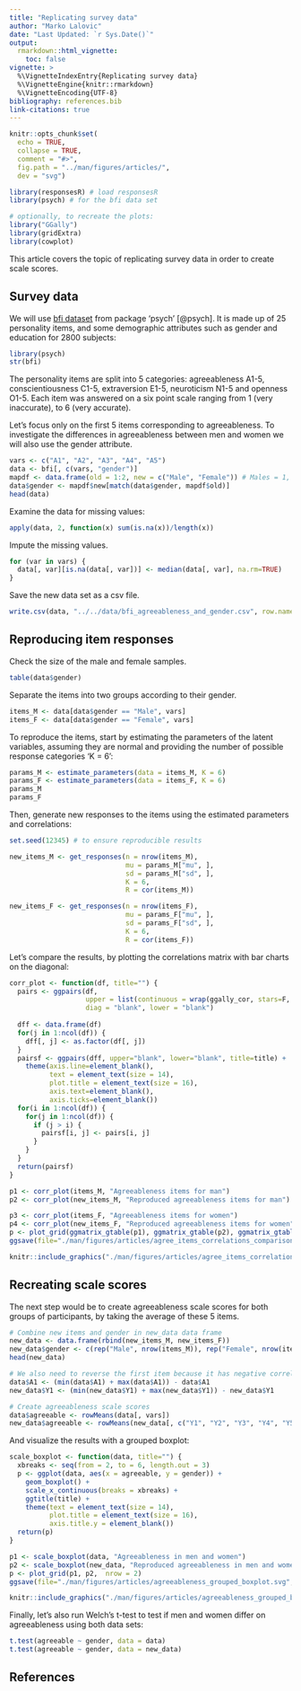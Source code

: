 ```yaml
---
title: "Replicating survey data"
author: "Marko Lalovic"
date: "Last Updated: `r Sys.Date()`"
output:
  rmarkdown::html_vignette:
    toc: false
vignette: >
  %\VignetteIndexEntry{Replicating survey data}
  %\VignetteEngine{knitr::rmarkdown}
  %\VignetteEncoding{UTF-8}
bibliography: references.bib
link-citations: true
---
```

<!--
   TODO: change <img src="../../reference/ ... /> to <img src="../reference/ ... /> 
-->

```r
knitr::opts_chunk$set(
  echo = TRUE,
  collapse = TRUE,
  comment = "#>",
  fig.path = "../man/figures/articles/",
  dev = "svg")
```

```r
library(responsesR) # load responsesR
library(psych) # for the bfi data set

# optionally, to recreate the plots:
library("GGally")
library(gridExtra)
library(cowplot)
```


This article covers the topic of replicating survey data in order to create scale scores.

## Survey data
We will use [bfi dataset](https://search.r-project.org/CRAN/refmans/psych/html/bfi.html) from package 'psych' [@psych]. It is made up of 25 personality items, and some demographic attributes such as gender and education for 2800 subjects:

```r
library(psych)
str(bfi)
```

The personality items are split into 5 categories: agreeableness A1-5, conscientiousness C1-5, extraversion E1-5, neuroticism N1-5 and openness O1-5. Each item was answered on a six point scale ranging from 1 (very inaccurate), to 6 (very accurate).

Let's focus only on the first 5 items corresponding to agreeableness. To investigate the differences in agreeableness between men and women we will also use the gender attribute.
```r
vars <- c("A1", "A2", "A3", "A4", "A5")
data <- bfi[, c(vars, "gender")]
mapdf <- data.frame(old = 1:2, new = c("Male", "Female")) # Males = 1, Females =2
data$gender <- mapdf$new[match(data$gender, mapdf$old)]
head(data)
```

Examine the data for missing values:
```r
apply(data, 2, function(x) sum(is.na(x))/length(x))
```

Impute the missing values.
```r
for (var in vars) {
  data[, var][is.na(data[, var])] <- median(data[, var], na.rm=TRUE)
}
```

Save the new data set as a csv file.
```r
write.csv(data, "../../data/bfi_agreeableness_and_gender.csv", row.names=FALSE)
```

## Reproducing item responses
Check the size of the male and female samples.
```r
table(data$gender)
```

Separate the items into two groups according to their gender.
```r
items_M <- data[data$gender == "Male", vars]
items_F <- data[data$gender == "Female", vars]
```

To reproduce the items, start by estimating the parameters of the latent variables, assuming they are normal and providing the number of possible response categories 'K = 6':
```r
params_M <- estimate_parameters(data = items_M, K = 6)
params_F <- estimate_parameters(data = items_F, K = 6)
params_M
params_F
```

Then, generate new responses to the items using the estimated parameters and correlations:
```r
set.seed(12345) # to ensure reproducible results

new_items_M <- get_responses(n = nrow(items_M), 
                             mu = params_M["mu", ], 
                             sd = params_M["sd", ],
                             K = 6,
                             R = cor(items_M))

new_items_F <- get_responses(n = nrow(items_F), 
                             mu = params_F["mu", ],
                             sd = params_F["sd", ],
                             K = 6,
                             R = cor(items_F))
```

Let's compare the results, by plotting the correlations matrix with bar charts on the diagonal:
```r
corr_plot <- function(df, title="") {
  pairs <- ggpairs(df, 
                   upper = list(continuous = wrap(ggally_cor, stars=F, size=5)),
                   diag = "blank", lower = "blank")
  
  dff <- data.frame(df)
  for(j in 1:ncol(df)) {
    dff[, j] <- as.factor(df[, j])
  }
  pairsf <- ggpairs(dff, upper="blank", lower="blank", title=title) + 
    theme(axis.line=element_blank(),
          text = element_text(size = 14),
          plot.title = element_text(size = 16),
          axis.text=element_blank(), 
          axis.ticks=element_blank())
  for(i in 1:ncol(df)) {
    for(j in 1:ncol(df)) {
      if (j > i) {
        pairsf[i, j] <- pairs[i, j]
      }
    }
  }
  return(pairsf)
}
```

```r
p1 <- corr_plot(items_M, "Agreeableness items for man")
p2 <- corr_plot(new_items_M, "Reproduced agreeableness items for man")

p3 <- corr_plot(items_F, "Agreeableness items for women")
p4 <- corr_plot(new_items_F, "Reproduced agreeableness items for women")
p <- plot_grid(ggmatrix_gtable(p1), ggmatrix_gtable(p2), ggmatrix_gtable(p3), ggmatrix_gtable(p4),  ncol = 2)
ggsave(file="./man/figures/articles/agree_items_correlations_comparison.svg", plot=p, width=10, height=10)
```
```r
knitr::include_graphics("./man/figures/articles/agree_items_correlations_comparison.svg")
```

## Recreating scale scores
The next step would be to create agreeableness scale scores for both groups of participants, by taking the average of these 5 items.
```r
# Combine new items and gender in new_data data frame
new_data <- data.frame(rbind(new_items_M, new_items_F))
new_data$gender <- c(rep("Male", nrow(items_M)), rep("Female", nrow(items_F)))
head(new_data)

# We also need to reverse the first item because it has negative correlations
data$A1 <- (min(data$A1) + max(data$A1)) - data$A1
new_data$Y1 <- (min(new_data$Y1) + max(new_data$Y1)) - new_data$Y1

# Create agreeableness scale scores
data$agreeable <- rowMeans(data[, vars])
new_data$agreeable <- rowMeans(new_data[, c("Y1", "Y2", "Y3", "Y4", "Y5")])
```

And visualize the results with a grouped boxplot:
```r
scale_boxplot <- function(data, title="") {
  xbreaks <- seq(from = 2, to = 6, length.out = 3)
  p <- ggplot(data, aes(x = agreeable, y = gender)) + 
    geom_boxplot() +
    scale_x_continuous(breaks = xbreaks) +
    ggtitle(title) +
    theme(text = element_text(size = 14),
          plot.title = element_text(size = 16),          
          axis.title.y = element_blank())
  return(p)
}
```

```r
p1 <- scale_boxplot(data, "Agreeableness in men and women")
p2 <- scale_boxplot(new_data, "Reproduced agreeableness in men and women")
p <- plot_grid(p1, p2,  nrow = 2)
ggsave(file="./man/figures/articles/agreeableness_grouped_boxplot.svg", plot=p, width=10, height=4.8)
```

```r
knitr::include_graphics("./man/figures/articles/agreeableness_grouped_boxplot.svg")
```

Finally, let's also run Welch's t-test to test if men and women differ on agreeableness using both data sets:
```r
t.test(agreeable ~ gender, data = data)
t.test(agreeable ~ gender, data = new_data)
```

## References

